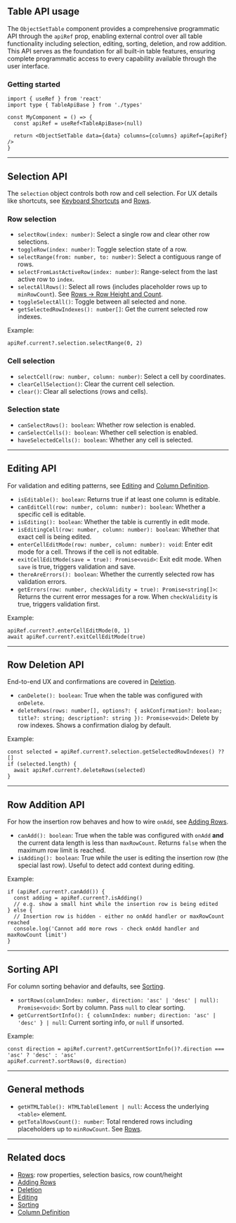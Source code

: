
<Meta title="Data Display/Object Set Table/Docs/API" />

## Table API usage

The `ObjectSetTable` component provides a comprehensive programmatic API through the `apiRef` prop, enabling external control over
all table functionality including selection, editing, sorting, deletion, and row addition. This API serves as the foundation for all
built-in table features, ensuring complete programmatic access to every capability available through the user interface.

### Getting started

```tsx
import { useRef } from 'react'
import type { TableApiBase } from './types'

const MyComponent = () => {
  const apiRef = useRef<TableApiBase>(null)

  return <ObjectSetTable data={data} columns={columns} apiRef={apiRef} />
}
```

---

## Selection API

The `selection` object controls both row and cell selection. For UX details like shortcuts, see [Keyboard Shortcuts](?path=/docs/data-display-object-set-table-docs-keyboard-shortcuts--readme) and [Rows](?path=/docs/data-display-object-set-table-docs-rows--readme).

### Row selection

- `selectRow(index: number)`: Select a single row and clear other row selections.
- `toggleRow(index: number)`: Toggle selection state of a row.
- `selectRange(from: number, to: number)`: Select a contiguous range of rows.
- `selectFromLastActiveRow(index: number)`: Range-select from the last active row to `index`.
- `selectAllRows()`: Select all rows (includes placeholder rows up to `minRowCount`). See [Rows → Row Height and Count](?path=/docs/data-display-object-set-table-docs-rows--readme#row-height-and-count).
- `toggleSelectAll()`: Toggle between all selected and none.
- `getSelectedRowIndexes(): number[]`: Get the current selected row indexes.

Example:

```tsx
apiRef.current?.selection.selectRange(0, 2)
```

### Cell selection

- `selectCell(row: number, column: number)`: Select a cell by coordinates.
- `clearCellSelection()`: Clear the current cell selection.
- `clear()`: Clear all selections (rows and cells).

### Selection state

- `canSelectRows(): boolean`: Whether row selection is enabled.
- `canSelectCells(): boolean`: Whether cell selection is enabled.
- `haveSelectedCells(): boolean`: Whether any cell is selected.

---

## Editing API

For validation and editing patterns, see [Editing](?path=/docs/data-display-object-set-table-docs-editing--readme) and [Column Definition](?path=/docs/data-display-object-set-table-docs-column-definition--readme).

- `isEditable(): boolean`: Returns true if at least one column is editable.
- `canEditCell(row: number, column: number): boolean`: Whether a specific cell is editable.
- `isEditing(): boolean`: Whether the table is currently in edit mode.
- `isEditingCell(row: number, column: number): boolean`: Whether that exact cell is being edited.
- `enterCellEditMode(row: number, column: number): void`: Enter edit mode for a cell. Throws if the cell is not editable.
- `exitCellEditMode(save = true): Promise<void>`: Exit edit mode. When `save` is true, triggers validation and save.
- `thereAreErrors(): boolean`: Whether the currently selected row has validation errors.
- `getErrors(row: number, checkValidity = true): Promise<string[]>`: Returns the current error messages for a row. When `checkValidity` is true, triggers validation first.

Example:

```tsx
apiRef.current?.enterCellEditMode(0, 1)
await apiRef.current?.exitCellEditMode(true)
```

---

## Row Deletion API

End-to-end UX and confirmations are covered in [Deletion](?path=/docs/data-display-object-set-table-docs-deletion--readme).

- `canDelete(): boolean`: True when the table was configured with `onDelete`.
- `deleteRows(rows: number[], options?: { askConfirmation?: boolean; title?: string; description?: string }): Promise<void>`: Delete by row indexes. Shows a confirmation dialog by default.

Example:

```tsx
const selected = apiRef.current?.selection.getSelectedRowIndexes() ?? []
if (selected.length) {
  await apiRef.current?.deleteRows(selected)
}
```

---

## Row Addition API

For how the insertion row behaves and how to wire `onAdd`, see [Adding Rows](?path=/docs/data-display-object-set-table-docs-adding--readme).

- `canAdd(): boolean`: True when the table was configured with `onAdd` **and** the current data length is less than `maxRowCount`. Returns `false` when the maximum row limit is reached.
- `isAdding(): boolean`: True while the user is editing the insertion row (the special last row). Useful to detect add context during editing.

Example:

```tsx
if (apiRef.current?.canAdd()) {
  const adding = apiRef.current?.isAdding()
  // e.g. show a small hint while the insertion row is being edited
} else {
  // Insertion row is hidden - either no onAdd handler or maxRowCount reached
  console.log('Cannot add more rows - check onAdd handler and maxRowCount limit')
}
```

---

## Sorting API

For column sorting behavior and defaults, see [Sorting](?path=/docs/data-display-object-set-table-docs-sorting--readme).

- `sortRows(columnIndex: number, direction: 'asc' | 'desc' | null): Promise<void>`: Sort by column. Pass `null` to clear sorting.
- `getCurrentSortInfo(): { columnIndex: number; direction: 'asc' | 'desc' } | null`: Current sorting info, or `null` if unsorted.

Example:

```tsx
const direction = apiRef.current?.getCurrentSortInfo()?.direction === 'asc' ? 'desc' : 'asc'
apiRef.current?.sortRows(0, direction)
```

---

## General methods

- `getHTMLTable(): HTMLTableElement | null`: Access the underlying `<table>` element.
- `getTotalRowsCount(): number`: Total rendered rows including placeholders up to `minRowCount`. See [Rows](?path=/docs/data-display-object-set-table-docs-rows--readme).

---

## Related docs

- [Rows](?path=/docs/data-display-object-set-table-docs-rows--readme): row properties, selection basics, row count/height
- [Adding Rows](?path=/docs/data-display-object-set-table-docs-adding--readme)
- [Deletion](?path=/docs/data-display-object-set-table-docs-deletion--readme)
- [Editing](?path=/docs/data-display-object-set-table-docs-editing--readme)
- [Sorting](?path=/docs/data-display-object-set-table-docs-sorting--readme)
- [Column Definition](?path=/docs/data-display-object-set-table-docs-column-definition--readme)
